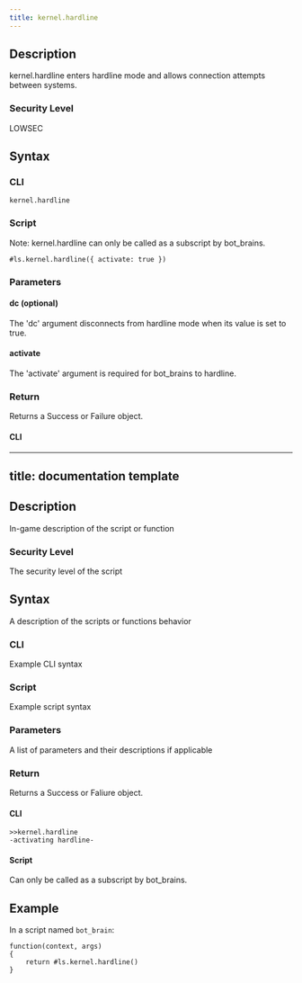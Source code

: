 ```yaml
---
title: kernel.hardline
---
```


## Description

kernel.hardline enters hardline mode and allows connection attempts between systems.

### Security Level

LOWSEC

## Syntax

### CLI

```
kernel.hardline
```

### Script

Note: kernel.hardline can only be called as a subscript by bot_brains.

```
#ls.kernel.hardline({ activate: true })
```

### Parameters

#### dc (optional)

The 'dc' argument disconnects from hardline mode when its value is set to true.

#### activate

The 'activate' argument is required for bot_brains to hardline.

### Return

Returns a Success or Failure object.

#### CLI

---

## title: documentation template

## Description

In-game description of the script or function

### Security Level

The security level of the script

## Syntax

A description of the scripts or functions behavior

### CLI

Example CLI syntax

### Script

Example script syntax

### Parameters

A list of parameters and their descriptions if applicable

### Return

Returns a Success or Faliure object.

#### CLI

```
>>kernel.hardline
-activating hardline-
```

#### Script

Can only be called as a subscript by bot_brains.

## Example

In a script named `bot_brain`:

```
function(context, args)
{
	return #ls.kernel.hardline()
}
```
